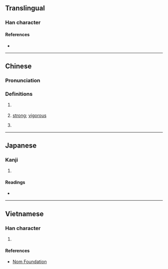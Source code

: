 {{character info}}
==Translingual==

===Han character===
{{Han char|rn=37|rad=大|as=09|sn=12|four=10336|canj=MUKLL|ids=⿱𦣻夰}}

====References====
* {{Han ref|kx=0253.070|dkj=05962|dj=0514.320|hdz=10026.130|uh=5961|ud=22881|bh=D8B4|bd=55476}}

----

==Chinese==
{{zh-forms}}

===Pronunciation===
{{zh-pron
|m=ào
|m-s=
|dg=
|c=ngou6
|c-t=
|g=
|h=pfs=
|j=
|mb=
|md=
|mn=
|mn-t=
|w=
|x=
|mc=y
|oc=y
|cat=a,pn
}}

===Definitions===
{{zh-hanzi}}

# {{lb|zh|literary}} {{zh-alt-form|傲|[[arrogant]]; [[haughty]]}}
# {{lb|zh|literary}} [[strong]]; [[vigorous]]
# {{n-g|A legendary strong man.}}

----

==Japanese==

===Kanji===
{{ja-kanji|grade=|rs=大09}}

# {{rfdef|ja|sort=大09}}

====Readings====
* {{ja-readings|on=[[がう]] (gau), [[ごう]] (gō)|kun=[[あなどる]] (anadoru), [[つよい]] (tsuyoi)}}

----

==Vietnamese==

===Han character===
{{vi-readings|reading=ngáo, ngạo, ngoáo|rs=大09}}

# {{rfdef|vi|sort=大09}}

====References====
* [http://nomfoundation.org/common/nom_details.php?codepoint=5961 Nom Foundation]